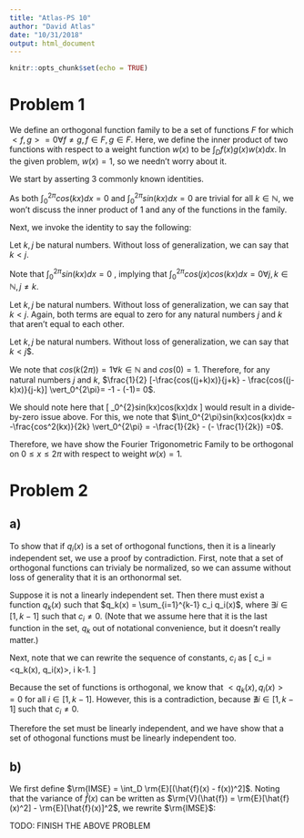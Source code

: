 ```yaml
---
title: "Atlas-PS 10"
author: "David Atlas"
date: "10/31/2018"
output: html_document
---
```


```r
knitr::opts_chunk$set(echo = TRUE)
```

# Problem 1
We define an orthogonal function family to be a set of functions $F$ for which $<f, g> = 0 \forall f \neq g, f \in F, g \in F$. Here, 
we define the inner product of two functions with respect to a weight function $w(x)$ to be $\int_D f(x)g(x)w(x)dx$. In the given problem,  $w(x) = 1$, so we 
needn't worry about it.

We start by asserting 3 commonly known identities.
\begin{align}
sin(x)sin(y) &= \frac{1}{2}(cos(x-y) - cos(x + y)) \\
cos(x)cos(y) &= \frac{1}{2}(cos(x+y) + cos(x - y)) \\
sin(x)cos(x) &= \frac{1}{2}(sin(x+y) + sin(x-y))
\end{align}

As both $\int_0^{2\pi}cos(kx) dx = 0$ and $\int_0^{2\pi}sin(kx) dx = 0$ are trivial for all $k \in \mathbb{N}$, we won't discuss the inner product of 1 and any of the functions in the family.

Next, we invoke the identity to say the following: 

Let $k, j$ be natural numbers. Without loss of generalization, we can say that  $k < j$.
\begin{align*}
\int_0^{2\pi}cos(jx)cos(kx)dx &= 
\frac{1}{2} \int_0^{2 \pi} cos((j + k) x) + cos((j - k )x) \\
\frac{1}{2} [\frac{sin((j+k)x)}{j+k} + \frac{sin((j - k)x)}{j-k}\vert_0^{2\pi}.
\end{align*}

Note that $\int_0^{2\pi}sin(kx) dx = 0$ , implying that $\int_0^{2\pi}cos(jx)cos(kx)dx = 0 \forall j, k \in \mathbb{N}, j\neq k$.

Let $k, j$ be natural numbers. Without loss of generalization, we can say that  $k < j$.
\begin{align*}
\int_0^{2\pi}sin(jx)sin(kx)dx &= 
\frac{1}{2} \int_0^{2 \pi} cos((j - k) x) - cos((j + k )x) \\
\frac{1}{2} [\frac{sin((j-k)x)}{j-k} - \frac{sin((j + k)x)}{j+k}] \vert_0^{2\pi}.
\end{align*}
Again, both terms are equal to zero for any natural numbers $j$ and $k$ that aren't equal to each other. 

Let $k, j$ be natural numbers. Without loss of generalization, we can say that  $k < j$$.
\begin{align*}
\int_0^{2\pi}cos(jx)sin(kx)dx &= 
\frac{1}{2} \int_0^{2 \pi} sin((j + k) x) + sin ((j - k )x) \\
\frac{1}{2} [-\frac{cos((j+k)x)}{j+k} - \frac{cos((j-k)x)}{j-k}] \vert_0^{2\pi}
\end{align*}

We note that $cos(k (2 \pi)) = 1 \forall k \in \mathbb{N}$ and $cos(0) = 1$. Therefore, for any natural 
numbers $j$ and $k$, $\frac{1}{2} [-\frac{cos((j+k)x)}{j+k} - \frac{cos((j-k)x)}{j-k}] \vert_0^{2\pi}= -1 - (-1)= 0$.

We should note here that 
\[
\int_0^{2\pi}sin(kx)cos(kx)dx
\]
would result in a divide-by-zero issue above. For this, we note that 
$\int_0^{2\pi}sin(kx)cos(kx)dx = -\frac{cos^2(kx)}{2k} \vert_0^{2\pi} = -\frac{1}{2k} - (- \frac{1}{2k}) =0$.

Therefore, we have show the Fourier Trigonometric Family to be orthogonal on $0 \leq x \leq 2\pi$ with respect to weight $w(x)=1$.

# Problem 2
## a) 
To show that if ${q_i(x)}$ is a set of orthogonal functions, then it is a linearly independent set, we use a proof by contradiction.
First, note that a set of orthogonal functions can trivialy be normalized, so we can assume without loss of generality that 
it is an orthonormal set.

Suppose it is not a linearly independent set. Then there must exist a function $q_k(x)$ such that $q_k(x) = \sum_{i=1}^{k-1} c_i q_i(x)$, 
where $\exists i \in [1, k-1]$ such that $c_i \neq 0$. 
(Note that we assume here that it is the last function in the set, $q_k$ out of notational convenience, but it doesn't really matter.)

Next, note that we can rewrite the sequence of constants, $c_i$ as 
\[
c_i = <q_k(x), q_i(x)>,  \forall 1 \leq i \leq k-1.
\]

Because the set of functions is orthogonal, we know that $<q_k(x), q_i(x)>=0$ for all $i \in [1, k-1]$. However, 
this is a contradiction, because $\nexists i \in [1, k-1]$ such that $c_i \neq 0$.

Therefore the set must be linearly independent, and we have show that a set of othogonal functions must be linearly independent too.

## b)
We first define $\rm{IMSE} = \int_D \rm{E}[(\hat{f}(x) - f(x))^2]$. Noting that the variance of $\hat{f}(x)$ can be 
written as $\rm{V}(\hat{f}) = \rm{E}[\hat{f}(x)^2] - \rm{E}[\hat{f}(x)]^2$, we rewrite $\rm{IMSE}$:
\begin{align*}
\rm{IMSE} &= \int_D \rm{E}[(\hat{f}(x) - f(x))^2] \\
&= \rm{E}[(\hat{f}(x)^2] - 2rm{E}[(\hat{f}(x)f(x)] +  \rm{E}[f(x)^2] \\
&= \rm{V}(\hat{f})- 2rm{E}[(\hat{f}(x)f(x)] +  \rm{E}[f(x)^2] 
\end{align*}

TODO: FINISH THE ABOVE PROBLEM















